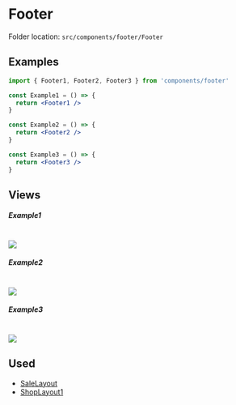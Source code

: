 # Footer


<Callout>Folder location: `src/components/footer/Footer`</Callout>

## Examples

```jsx
import { Footer1, Footer2, Footer3 } from 'components/footer'

const Example1 = () => {
  return <Footer1 />
}

const Example2 = () => {
  return <Footer2 />
}

const Example3 = () => {
  return <Footer3 />
}
```

## Views

##### Example1

<br />
<img src="/footer/footer-1.png" />

##### Example2

<br />
<img src="/footer/footer-2.png" />

##### Example3

<br />
<img src="/footer/footer-3.png" />

## Used

- [SaleLayout](https://bazaar-doc.netlify.app/layouts/sale-layout)
- [ShopLayout1](https://bazaar-doc.netlify.app/layouts/shop-layout-1)
